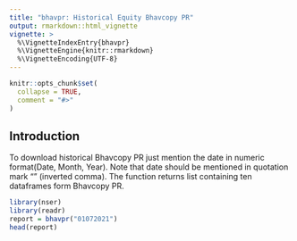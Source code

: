 ---
title: "bhavpr: Historical Equity Bhavcopy PR"
output: rmarkdown::html_vignette
vignette: >
  %\VignetteIndexEntry{bhavpr}
  %\VignetteEngine{knitr::rmarkdown}
  %\VignetteEncoding{UTF-8}
---

```{r, include = FALSE}
knitr::opts_chunk$set(
  collapse = TRUE,
  comment = "#>"
)
```

## Introduction 

To download historical Bhavcopy PR just mention the date in numeric format(Date, Month, Year). Note that date should be mentioned 
in quotation mark "" (inverted comma). The function returns list containing ten dataframes form Bhavcopy PR. 

```{r example}
library(nser)
library(readr)
report = bhavpr("01072021")
head(report)
```

